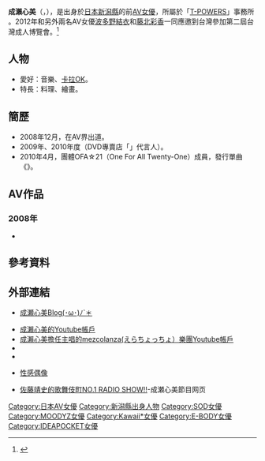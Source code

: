 {{AV女優|
|モデル名={{lang|ja|成瀬 心美}}
|ふりがな=なるせ ここみ
|画像ファイル=成瀬心美.png
|別名= {{lang|ja|ここみ<br />KOKOMI<br />成瀬 きょうこ<br />渡辺 恵美<br />仙道 実穂}}
|愛称={{lang|ja|ここみん}}
|生年=1989
|生月=8
|生日=10
|出身地={{JPN}}・[[新潟縣|新潟縣]]
|血液型=[[A型|A型]]
|時点=2021年<ref name="T-Powers">{{cite web |url=http://www.t-powers.co.jp/official/talent/%e6%88%90%e7%80%ac%e5%bf%83%e7%be%8e/ |title=公式プロフィール |publisher=[[T-POWERS|ティーパワーズ]] |accessdate=2021-01-10 |archive-date=2021-01-13 |archive-url=https://web.archive.org/web/20210113234329/http://www.t-powers.co.jp/official/talent/%e6%88%90%e7%80%ac%e5%bf%83%e7%be%8e/ |dead-url=no }}</ref>
|身長=147
|体重=
|バスト=89
|ウエスト=60
|ヒップ=82
|カップ=E
|股下=
|靴=
|身体備考=
|ジャンル=[[AV|AV]]
|AV出演期間=2008年 - 
|活動備考=
|他の活動=
|その他=2012年[[成人廣播獎|成人廣播獎]]女優賞
}}
{{japanese|japanese=成瀬 心美|kana=なるせ ここみ|romaji=Naruse Kokomi}}
'''成瀨心美'''（{{lang-ja|成瀬 心美}}，{{bd|1989年|8月10日|catIdx=Naruse Kokomi}}），是出身於[[日本|日本]][[新潟縣|新潟縣]]的前[[AV女優|AV女優]]，所屬於「[[T-POWERS|T-POWERS]]」事務所 。2012年和另外兩名AV女優[[波多野結衣|波多野結衣]]和[[藤北彩香|藤北彩香]]一同應邀到台灣參加第二屆台灣成人博覽會。<ref>{{cite web|title=「第二屆台灣成人博覽會即將登場|url=http://www.hilive.tv/news.aspx?idx=1185|publisher=|date=2012-05-23|accessdate=2012-05-29|archive-url=https://web.archive.org/web/20120526012355/http://www.hilive.tv/news.aspx?idx=1185|archive-date=2012-05-26|dead-url=yes}}</ref>

== 人物 ==
*愛好：音樂、[[卡拉OK|卡拉OK]]。
*特長：料理、繪畫。

== 簡歷 ==
* 2008年12月，在AV界出道。
* 2009年、2010年度{{nihongo|'''阿里巴巴小姐'''|ミス・アリババ}}（DVD專賣店「{{nihongo|'''阿里巴巴秋葉原'''|アリババ秋葉原}}」代言人）。
* 2010年4月，團體OFA☆21（One For All Twenty-One）成員，發行單曲《{{lang|ja|LOVE☆LIMIT～卒業までのカウントダウン}}》。

== AV作品 ==
=== 2008年 ===
* {{lang|ja|グラビア美少女オイル猥褻マッサージ PART-17 （12月13日、[[ラハイナ東海|ラハイナ東海]]）
* 女子アナに顔射 （12月18日、ROCKET） 出演者:[[加藤ゆめ|叶夢]]、岬心音、篠原るり
* 中出し了解 （12月19日、[[Prestige|Prestige]]）
* 中国秘伝乳もみマッサージ 7 （12月27日、ラハイナ東海）

=== 2009年 ===
* エスカレートするドしろーと娘146（1月1日、Prestige）
* 首都圏援交54（1月1日、Prestige）
* ぎゃるまんナンパ ハメMAX Vol.3 （1月8日、[[Soft_On_Demand|GARCON]]）
* 素人カップル対抗!巨乳野球拳 2 新春SP （1月8日、ROCKET）共演:みほ、みはる、[[茅ヶ崎ありす|茅ヶ崎ありす]]、黒野アリサ、[[西木美羽|西木美羽]]、[[武藤クレア|宝生優果]]、ゆうこ、[[佐伯奈々|佐伯奈々]]
* ギャルズトーク01（1月14日、Prestige）
* 触手アクメ5 （1月22日、[[Soft_On_Demand|SOD]]）共演:[[桃咲まなみ|桃咲まなみ]]、[[みはる_（AV女優）|みはる]]
* 天然素人レボリューション 03 （1月23日、Prestige）
* 女子校生アナル開発・中出し　教え子のおまんこ執着ハメ撮り
* 萌えあがる募集若妻淫らに狂い出す身売り若妻109ここみさん（1月23日、Prestige）
* ハメハメ倶楽部がイク～ナンパで乱交!従姉妹編 （1月30日、アリウス）
* （裏）手コキクリニック～完全版～性交クリニックファン感謝祭スペシャル （2月5日、SOD）共演:[[工藤れいか|工藤れいか]]、[[加藤ツバキ|加藤ツバキ]]、[[ふわり_（AV女優）|ふわり]]
* 童貞のシャイな宅配男子を巨乳ギャル軍団が無理やり5発抜いちゃいました!! （2月5日、GARCON）出演者:[[流ダイヤ|流ダイヤ]]（レイカ）、[[平井柚葉|平井柚葉]]（ユズハ）、三上リオン（リオ）、成瀬心美（コトミ）、[[鈴香音色|鈴香音色]]（メイナ）
* ロケットおっぱい20人 マイクロビキニでドキッ巨乳だらけの水泳大会 （2月5日、ROCKET）共演:佐伯奈々、[[稲森ケイト|稲森ケイト]]、[[芽衣奈|芽衣奈]]、[[沢アリサ|桜井エミリ]]、[[赤西涼|赤西涼]]、[[小宮ゆい|小宮ゆい]]、井上まさみ、[[青山れあ|青山れあ]]、堀田友紀子、茅ヶ崎ありす、月島愛、みはる、宮崎あい、速水百花、西木美羽、柳原純、平井柚葉、若槻せな、森雪奈
* 盗撮！芸能人が通うエステサロン 巨乳（編） （2月5日、ROCKET）[[オムニバス|オムニバス]]作品 他出演:茅ヶ崎ありす、みはる、西木美羽、宝生優果 ほか
* 着替中に背後から乳房を襲われる女 7 （2月7日、ラハイナ東海） 出演者:佐伯奈々、成瀬心美　ほか計17名
* 巨乳&美人ピンクコンパニオン宴会ツアーNO2 （2月19日、グローリークエスト）出演者:穂波さやか、篠原リョウ、[[深田梨菜|深田梨菜]]、睦美杏奈、成瀬心美
* 移動式トリモチ公衆女子便所 トイレホイホイでHなイタズラ大作戦!! （2月19日、ROCKET） 出演者:速水百花、成瀬心美、篠原るり　ほか計5名
*ハメハメ倶楽部でイク、ナンパで乱交　従姉妹編
* 素人援交生中出し 50 （2月28日、プラム）
* 女子〇生卒業旅行争奪　SOFT ON DEMAND的ツイスターゲーム! （3月5日、SOD）
* 地下風俗潜入!!実在する高級秘密俱楽部AVギャルを送り込め!! （3月10日、[[ホットエンターテイメント|ホットエンターテイメント]]）共演:[[石川みずき|石川みずき]]、[[西村アキホ|西村アキホ]]
* ショーパン11 現役女子医大生中出し （[[泰成|GLAY'z]]）　
* 30代童貞の僕がルームシェア共同生活をしたら童貞を捨てることができるのか
* GAL校生 13 ここみちゃん （3月12日、Prestige）
* 義理の潮吹き母親は?一人娘をアクメ調教M女開発 （3月19日、[[CROSS_（アダルトビデオ）|クロス]]）共演:[[堀口奈津美|堀口奈津美]]
*素人美巨乳ナンパ vol.1 （3月25日、プラネットプラス）出演者:成瀬心美、[[鈴香音色|鈴香音色]]　ほか1名
* 婚活OL中出し姦 VOL.02 （3月28日、4Beats）
* 恋【ren-ya】夜 ～第三章～ （4月1日、Prestige）
* 美少女が家庭教師にされた事の全記録 新隠撮FILE02. 美少女が家庭教師にされた事 （4月2日、グローリークエスト）
* ボイン大好き亀市爺さんのHなイタズラ （4月2日、グローリークエスト）
* ミス ソフト・オン・デマンド 社内美人コンテスト 6 & 局部(パーツ)【唇・胸・手・尻】美人コンテスト （4月4日、[[SOD|SOD]]）共演:坂東ひかり、[[藤谷りこ|藤谷律子]]、[[内藤斐奈|内藤日名子]]、[[前島エリナ|北野利奈]]、[[愛原翼|愛原翼]]、西岡香、[[咲_（AV女優）|藤本咲子]]、[[鈴木ありす|野村葉子]]、[[水嶋あずみ|水嶋あずさ]]、[[大槻響|大槻響]]、[[日向まや|町山沙耶]]、水沢絵里奈、[[夏川リアナ|杉尾里佳子]]、[[夏川れん|児玉玲子]]、[[宝部ゆき|久保田夕希]]※渡邊恵美名義
* 個人授業。性の記録　ここみ （4月7日、[[桃太郎_（アダルトビデオ）|桃太郎映像出版]]）
* ?眼ガン顔ガン射シャ!? 拡散メガ精子砲!! （4月17日、GLAY'z）オムニバス作品 他出演:[[小辻もえ|小辻もえ]]、進藤ゆき、真中ゆかり、[[有沢実紗|有沢実紗]]、小日向ひな、[[倖田みらい|倖田みらい]]、[[東野愛鈴|東野愛鈴]]、[[榊なち|榊なち]]、[[花梨_（AV女優）|花梨]]、神田ゆりあ、[[水島礼未|水島礼未]]
* 生中出し新入社員4. （4月17日、[[メディアステーション|メディアステーション]]）オムニバス作品 他出演:吉永瞳、愛梨沙、[[青木春|青木春]]、鈴香音色
* 究極の妄想お仕事シリーズ MOKA、鈴香音色、成瀬心美がやって来る巨乳銭湯の番台になった! （4月18日、ROCKET）共演:[[モカ_（AV女優）|MOKA]]、鈴香音色
* Gカップボイン素人ナマ中出し （4月19日、胸キュン喫茶）
* BANQUISH33 （4月22日、Prestige）
* JK5 成瀬心美 （5月1日、ABC／妄想族）
* 東京三ツ星女子校生4 　りな （5月1日、EROS HEARTS）
* ニーハイコレクター 絶対領域の虜 （5月1日、グローリークエスト）オムニバス作品 他出演:[[妃乃ひかり|妃乃ひかり]]、小辻もえ、[[深田梨菜|深田梨菜]]、[[平井綾|平井綾]]、成瀬心美
* 高級ソープよりもすごい 極上ウラ風俗 06 （5月2日、Prestige）オムニバス作品 他出演:[[紗奈|紗奈]]、[[比奈田じゅん|比奈田じゅん]]
* 処女な素人娘の赤面研究所　包茎チ〇ポってな～に （5月7日、SOD）成瀬心美、他　
* FOXY LADIES No41 （5月10日、ラストラス）出演者:まひる、りりか、さくら、ここみ、ゆきな
* GALS PARTY Tour カワイイギャルとランチキ大騒ぎ （5月10日、ラストラス）オムニバス作品
* 東京中出し女子校生 11 （5月18日、S級素人）　
* 第3回 女子高生!妹-1グランプリ こんな妹が欲しかった!!アナタが決める1億2000万人の 『僕だけの妹（ハート） 』選手権 （5月21日、SOD）出演者:成瀬心美、[[石川みずき|石川みずき]]、[[浜崎りお|浜崎りお]]
* サポ希望 04 池袋 ここみ （5月22日、I.B.WORKS）
* 背後からの手コキ 思わず発射! （6月4日、SOD）オムニバス作品 他出演:麻生梨奈、[[大槻ひびき|大槻ひびき]]、COCO@、[[冬野みずき|冬野みずき]]
* ユーザー皆様の企画を実現します! ユーザーリクエスト祭り作品No,4 ユーザー様みんなでよってたかって辱めSPECIAL ROCKET出演人気女優と朝まで王様ゲーム （6月4日 ROCKET）共演:桃咲まなみ、[[真心実|真心実]]、芽衣奈、[[早乙女美奈子|早乙女美奈子]] 他
* 調教×美少女M 成瀬心美 （6月12日、[[Max-A|Max-A]]）
* 特選!!S級素人ギャルコレクション8 （6月19日、メディアステーション）オムニバス作品 他出演:片瀬くるみ、向井ゆうき、白川るり、成瀬心美、[[月野りさ|月野りさ]]、[[七瀬ゆうり|七瀬ゆうり]]、[[雪見紗弥|雪見紗弥]]
* 友達同士レズビアン （6月20日、[[ピーターズ|ピーターズ]]）共演:[[椿まひる|椿まひる]] 他出演:[[七瀬かすみ|神崎レオナ]]、[[平塚ゆい|平塚ゆい]]
* パチンコにはまる人妻は負け分を取り戻すためにカラダを売るのか （6月26日、青空ソフト）
* 中出し痴漢バス女子校生 （7月10日、I.B.WORKS）
* 縞パン?ニーソックス 4時間 2 （7月24日、[[トータル?メディア?エージェンシー|TMA]]）オムニバス作品 他出演:[[鮎川なお|鮎川なお]]、[[君野ゆめ|君野ゆめ]]、赤西涼、[[五十嵐こころ|五十嵐こころ]]、日野まひる、[[星島ちさ|星島ちさ]]
* MOODYZファン感謝祭 バコバコバスツアー2009 S級AVギャルのハメまくり大乱交!! （8月1日、[[MOODYZ|MOODYZ]]）共演:[[小澤マリア|小澤マリア]]、[[水城奈緒|水城奈緒]]、[[星優乃|星優乃]]、赤西涼、鈴香音色、桃咲まなみ、[[神谷りの|神谷りの]]、桜井エミリ、二宮せりな、[[篠原奈美|篠原奈美]]、星島ちさ、西村アキホ、風吹かのん、[[緋村由衣|緋村由衣]]、宝生優果
* 教師と生徒の逆転関係！禁断レズ学園 2 （8月6日、[[ディープス|ディープス]]）共演:堀口奈津美、[[石川鈴華|石川鈴華]]
* 指先ひとつで爆濡れにできる淫乱秘孔 （8月6日、[[Soft_On_Demand|Hunter]]）他出演:桃咲まなみ、[[佐伯奈々|佐伯奈々]]
* エロイカラダのイイオンナ -EroticaBody- III （8月7日、[[ユーアンドケイ_（アダルトビデオ）|U&K]]）
* 小悪魔制服痴女 成瀬心美 （8月13日、[[馬克思兄弟_(AV商)|馬克思兄弟]]）
* ロリはめ 21 （8月14日、[[I.B.WORKS|I.B.WORKS]]）他出演:[[ひなた|ひなた]]、[[姫野杏樹|姫野杏樹]]、[[高井そら|高井そら]]
* マジでトモダチ?レズビアン エッチな意味でもたぶん、好き （8月15日、[[ワープエンタテインメント|ワープエンタテインメント]]）共演:石川鈴華
* 人気のコミニティサイトにAV女優が本気で登録したら素人男性を最短何日で喰えるか? （8月20日、Hunter）共演:桃咲まなみ、佐伯奈々
* 若妻いじり ここみはお義父さまの慰み者です （8月20日、[[ヒビノ_（アダルトビデオ）|ヒビノ]]）
* 癒らし。 VOL.62 （8月21日、[[アウダースジャパン|アウダースジャパン]]）
* 妄想女子 ここみ （8月25日、[[しのだ|しのだ]]）
* 妹夜這い盗撮 2 （8月28日、I.B.WORKS）オムニバス作品 他出演:[[さくら結衣|さくら結衣]]、椿まひる、[[白砂ゆの|白砂ゆの]]、[[橘ゆめみ|橘ゆめみ]]、鈴香音色、[[赤西あずさ|赤西あずさ]]、[[葉月みお|葉月みお]]
* DMM【限定】お掃除フェラ Best Selection （9月1日、GLAY'Z）オムニバス作品 他出演:[[北条麻妃|北条麻妃]]、水城奈緒、[[黒木麻衣|黒木麻衣]]、[[瀬咲るな|瀬咲るな]]、[[鈴木さとみ|鈴木さとみ]]、鮎川なお、美花ぬりぇ、[[彩花ゆめ|彩花ゆめ]]、[[村上里沙|村上里沙]]、[[澄川ロア|澄川ロア]]、浜崎りお、[[ほしのみゆ|ほしのみゆ]]、[[辻あずき|辻あずき]]、[[大塚咲|大塚咲]]、桃咲まなみ、夏川るい、[[坂本愛海|坂本愛海]]、[[早乙女ルイ|早乙女ルイ]]、[[うるみゆう|うるみゆう]]、小辻もえ、[[羽田未来|羽田未来]]、[[青山ひかる_（AV女優）|青山ひかる]]、[[鷹宮りょう|鷹宮りょう]]、小宮ゆい、[[渋谷梨果|渋谷梨果]]、[[あいだゆき|あいだゆき]]、ARISA、[[黒木いちか|東条かれん]]、月野りさ、[[小田切みく|小田切みく]]、[[藤咲さくら|藤咲さくら]]
* ズボ入れマジイキ バイブオナニー （9月1日、[[ワンズファクトリー|ワンズファクトリー]]）オムニバス作品 他出演:[[南つかさ|南つかさ]]、[[並木るか|並木るか]]、雪見紗弥、大塚咲、[[諸星セイラ|諸星セイラ]]、[[大塚美雪|大塚美雪]]、[[ひなのりく|ひなのりく]]、月野りさ、[[晶エリー|晶エリー]]
* JK?女子校生の放課後 見せつけオナニー （9月4日、[[映天|映天]]）オムニバス作品 他出演:[[あすかみみ|あすかみみ]]、流ダイヤ、[[峰原ちの|峰原ちの]]、[[涼宮ラム|涼宮ラム]]、[[みづき伊織|みづき伊織]]、工藤れいか、石川みずき、東条かれん、[[秋月まひる|秋月まひる]]、赤西あずさ
* 病みつきオナニー episode.XI （9月4日、U&K）
* 禁断の【妄想】プレイルーム （9月4日、アウダースジャパン）共演:[[星アンジェ|星アンジェ]]、佐伯奈々、工藤れいか
* DOKIレズ 38 （9月4日、アウダースジャパン）共演:星アンジェ、佐伯奈々、工藤れいか
* 百合コス! ～コスプレレズ～ （9月4日、TMA）共演:[[南しずか|南しずか]]、[[一ノ瀬あきら|一ノ瀬あきら]]、赤西涼、[[星島ちさ|星島ちさ]]、[[君野ゆめ|君野ゆめ]]
* JK?女子校生の放課後 手を使わない女子校生のフェラ（9月4日、映天）オムニバス作品 他出演:[[鈴木茶織|鈴木茶織]]、名取アンナ、白浜ゆり、[[梨杏_（AV女優）|梨杏]]、[[鮎川みさと|鮎川みさと]]、白砂ゆの、綾那優
* 援交 転校生 成瀬心美 （9月11日、Max-A）
* ヌルヌルぬれぬれ競泳水着 （9月13日、馬克思兄弟）オムニバス作品 他出演:佐伯奈々、[[早川瀬里奈|早川瀬里奈]]、[[鮎川なお|鮎川なお]]、[[高坂保奈美|高坂保奈美]]、[[細川まり|細川まり]]、桜井エミリ、早乙女美奈子、[[一戸のぞみ|一戸のぞみ]]、[[鈴香音色|鈴香音色]]
* kira☆kira SPECIAL LIP ギャル?de?リゾート ～巷で噂のセクハラマッサージ～ （9月19日、[[kira☆kira|kira☆kira]]）共演:[[桜庭ハル|桜庭ハル]]、石川鈴華、[[向井ゆうき|向井ゆうき]]
* ぼくの子宮 成瀬心美 モザイク一切無し!!丸見え全開!!! （9月18日、[[グリッターフィルムズ|グリッターフィルムズ]]）
* 日本国民全裸の日4 （9月19日、[[アキノリ|アキノリ]]）共演:[[白希実|白希実]]、鷹宮りょう、[[つぼみ_（AV女優）|つぼみ]]、[[風谷音緒|風谷音緒]]
* 海の家で接客中に客に隠れてイカされまくり!! on the ビキニ! （9月19日、SOD）共演:星島ちさ、[[青山ゆい|青山ゆい]]
* 女にまったくモテない僕がおもいっきりドジなADを演じ、AV女優さん達の母性本能に訴えたら本気で同情してくれて、簡単にヤラせてくれた! （9月19日、Hunter）共演:[[美花ぬりぇ|美花ぬりぇ]]、桃咲まなみ、[[夏川るい|夏川るい]]
* MOODYZファン感謝祭 裏バコバコバスツアー2009 本編未収録! 深夜のペニス吸引祭り!! （10月1日、MOODYZ）共演:小澤マリア、水城奈緒、星優乃、赤西涼、鈴香音色、桃咲まなみ、神谷りの、桜井エミリ、二宮せりな、星島ちさ、西村アキホ、宝生優果、篠原奈美、緋村由衣、風吹かのん
* うちにおいでよ 成瀬心美 （10月1日、ワンズファクトリー）
* 学校でしようよ! 成瀬心美 （10月1日、[[IdeaPocket|IdeaPocket]]）
* 美少女の足裏 16 （10月5日、[[フリーダム|フリーダム]]）オムニバス作品 他出演:[[愛音ゆり|愛音ゆり]]、[[星崎奈々|星崎奈々]]、[[三浦加奈|三浦加奈]]、堀口奈津美、[[村尾ふみえ|村尾ふみえ]]、[[小森涼|小森涼]]
* 同窓会王様ゲーム 5 （10月8日、SOD）共演:近藤けいこ（[[朝比奈るい|朝比奈るい]]）、安斉ミキ、小川直子、愛川ゆうこ、高井あかね ※渡辺恵美名義
* OLのアフター7シリーズ 2 アフターセブンでパンスト拘束!スパンキングされるOL 【某自動車販売メーカー本社勤務2年目 （10月9日、Max-A）
* メガネ妹にフェラされたら最高 （10月13日、馬克思兄弟）オムニバス作品 他出演:鮎川なお、[[あずみ|あずみ]]、[[愛璃みい|愛璃みい]]、[[中野愛里|中野愛里]]、福山優、松金めぐみ
* 縞パン大全集 2枚組8時間 （10月16日、TMA）オムニバス作品 他出演:[[小日向しおり|小日向しおり]]、[[小峰ミサ|小峰ミサ]]、[[並樹ゆりあ|並樹ゆりあ]]、[[仲川咲姫|仲川咲姫]]、[[美咲沙耶|美咲沙耶]]、[[田中美久|田中美久]]、[[綾瀬メグ|綾瀬メグ]]、つぼみ、[[小栗杏菜|小栗杏菜]]、[[真田春香|真田春香]]、赤西涼、[[さくら奈々|さくら奈々]]、[[美花ぬりぇ|美花ぬりぇ]]、鮎川なお、[[早乙女ルイ|早乙女ルイ]]、[[相田紗耶香|相田紗耶香]]、涼宮さつき、[[鈴木千里|鈴木千里]]
* 超絶品 女体Sweetsセックス （10月22日、[[SOD|SOD]]）オムニバス作品 他出演:[[水森れん|水森れん]]、[[岬リサ|岬リサ]]
* 尻フェチ騎乗位 （10月23日、[[映天|映天]]）オムニバス作品 他出演:若菜りん、はなみずき、[[芹沢かなえ|芹沢かなえ]]、本山由美、[[未来_（AV女優）|くるみ]]、[[綾瀬メグ|綾瀬メグ]]、[[アゲハ|アゲハ]]、[[ICHIKA|ICHIKA]]、衣川音寧、愛川ゆめこ、[[速水百花|速水百花]]、[[芽衣|芽衣]]、前田アリサ、[[七咲楓花|七咲楓花]]、水沢心音、[[水澤りの|水澤りの]]、[[飯島くらら|飯島くらら]]、[[遥めい|遥めい]]、[[若林もも|若林もも]]、立木ゆりあ、岬まゆか、早乙女愛良、[[結城かれん|結城かれん]]、宮崎ミリア
* 催眠 赤 DX 24 スーパーmc編 （10月23日、アウダースジャパン）
* 催眠 赤 DX 24 ドキュメント編 （10月23日、アウタースジャパン）
* レズの華が咲く頃。 VOL.5 （10月23日、U&K）共演:石川鈴華
* 女神のパイズリ （10月23日、映天）オムニバス作品 他出演:[[花井メイサ|花井メイサ]]、はなみずき、小林さとみ、芹沢かなえ、[[吉川萌|吉川萌]]、[[七瀬ゆうり|七瀬ゆうり]]、河本愛、衣川音寧、若菜りん、[[麻生岬|麻生岬]]、綾瀬メグ、有吉かな、星倉なぎさ、[[愛菜りな|愛菜りな]]、[[瀬織さら|瀬織さら]]、愛原りな、佐伯実里、宮崎ミリア、[[眞雪ゆん|藤宮櫻花]]、[[ひなの|星野きせき]]、片岡梨沙、若林もも、[[花木あのん|花木あのん]]、[[速水百花|速水百花]]
* 女子校生は顔射マニア! 成瀬心美 雪見紗弥 （10月25日、[[美_（アダルトビデオ）|美]]）共演:雪見紗弥
* フル勃起！たっぷり射精!!手コキ4時間SPECIAL （10月30日、GLAY'Z）オムニバス作品 他出演:[[園原りか|園原りか]]、[[さとうはるな|さとうはるな]]、葉月里彩、茅ヶ崎ありす、片瀬梨音、[[渋谷梨果|渋谷梨果]]、まどかみれい
* めざせ!！ドリームシャワー （11月5日、ワープエンタテインメント）
* 女子校生とヲジサンのベロベチョ接吻とにゅるぬる手コキ 2 （11月15日、ワープエンタテインメント）オムニバス作品 他出演:[[秋元美由|秋元美由]]、白戸すず、[[桜木ハル|桜木ハル]]、[[藤崎クロエ|藤崎クロエ]]、[[希内あんな|希内あんな]]、七草まつり、ひなのりく、月野りさ、石川鈴華、雪見紗弥
* 会社でパコパコしよう。陵辱中出し編 （11月16日、メディアステーション）オムニバス作品 他出演:吉永瞳、平井綾、今井なつみ、楓姫輝、水城奈緒
* 巨乳コギャルズメイド （11月19日、[[イエロー_（アダルトビデオ）|YeLLOW]]）共演:高瀬ひとみ、平井綾、水城奈緒
* 噂の5つ星ガールズ ～ノーブラTOWNへようこそ～ （11月19日、ROOKIE）オムニバス作品 他出演:月野りさ、[[妃悠愛|妃悠愛]]、楓姫輝、[[星崎アンリ|星崎アンリ]]
* 完全主観 人生最大のモテ期がやってきた！～僕を見るなりオマ○コが疼いたオンナ達～ （11月19日、アキノリ）共演:つぼみ 他出演:鷹宮りょう、風谷音緒、[[真白希実|真白希美]]、柊リン
* ジーンズの女 （11月19日、アキノリ）オムニバス作品 他出演:鷹宮りょう、つぼみ、[[伊東麻央|スザンナ]]、柊リン
* 洗髪 （11月19日、アキノリ）オムニバス作品 他出演:[[麻美らん|麻美らん]]、つぼみ、鷹宮りょう、真白希美、[[モカ_（AV女優）|MOKA]] 他
* 女子校生中出しレイプ （11月19日、ミスター?インパクト）オムニバス作品 他出演:椿まひる、黒崎もえ、桜木ハル、森乃しずく
* ヤバ視 夏ver. （11月20日、プリモ）オムニバス作品 他出演:椎名ゆず、愛咲MIU、[[永井あいこ|永井あいこ]]、石川鈴華、青山ひかる
* 超☆制服トランスNEXT （12月1日、ワンズファクトリー）
* Les Berry vol.3 （12月4日、U&K）共演:石川鈴華 他出演:堀口奈津美、[[南つかさ|南つかさ]]
* 成瀬心美の手コキ?淫語?誘惑痴女 （12月7日、[[Premium|Premium]]）
* 白衣の天使と性交 （12月15日、IdeaPocket）
* ロリータ接写フェラ （12月11日、I.B.WORKS）オムニバス作品 他出演:ひなた、つぼみ、乙宮ゆう、石川みずき、杏ののか、[[大崎ちわ|大崎ちわ]]、小田切みく ほか
* 白衣の天使と性交 （12月15日、IdeaPocket）
* フェラコレ 特別編 2 増量4時間ぜーんぶWフェラ （12月15日、隼エージェンシー）共演:西村アキホ 他出演:桜木ハル、[[藤谷りこ|藤谷りこ]]、[[愛璃みい|愛璃みい]]、[[平井綾|平井綾]]、みはる、[[中森玲子|中森玲子]]、羽鳥涼子、[[橘いずみ_（AV女優）|橘いずみ]]、樺月愛華、大塚美雪、[[榊なち|榊なち]]、伊東すみれ、[[愛菜りな|愛菜りな]]、[[ひなのりく|ひなのりく]]、永井あいこ、[[辻本りょう|辻本りょう]]、宮崎茉緒、[[あすかりの|あすかりの]]、黒崎もえ、愛乃みやび、三浦加奈、森乃しずく、小松ひな、[[今井さやか|今井さやか]]、[[藤谷りこ|藤谷りこ]]、[[大槻ひびき|大槻ひびき]]、[[鈴香音色|鈴香音色]]、朝倉彩音、[[柳田やよい|柳田やよい]]、椿まひる、あんな、[[RUMIKA|ルミカ]]、香島未亜、宮川みくる、瀬名えみり
* こだわりの手コキ 4時間SP 14　40人のハンドメイド （12月15日、隼エージェンシー）オムニバス作品 他出演:[[あすかりの|あすかりの]]、[[ひなのりく|ひなのりく]]、みはる、[[愛菜りな|愛菜りな]]、愛乃みやび、愛璃みい、[[綾瀬メグ|綾瀬メグ]]、伊藤すみれ、一条海音、永井あいこ、[[岡山涼花|岡山涼花]]、華恋、[[月島愛|月島愛]]、黒崎もえ、今井さやか、榊なち、桜木ハル、三浦加奈、松井なみ、[[松浦らん|松浦らん]]、森乃しずく、[[水無月レイラ|水無月レイラ]]、成島りゅう、星崎アンリ、西村アキホ、[[赤西涼|赤西涼]]、倉本あいら、大槻ひびき、椿まひる、平井綾、天音しずく、藤谷りこ、鈴香音色、宮川みくる、羽鳥涼子、廣瀬実莉、小川るる、Yuki、蓮井みのり
* 私立巨乳学園物語 （12月16日、[[Maxing|Maxing]]）
* ソルトシャワー 美女のおしっこみせて （12月19日、ゲロニア/妄想族）オムニバス作品 他出演:あんな、辻本りょう、赤西涼、大隈恵令奈
* 就職活動 （12月25日、メディアステーション）
* エロ小悪魔に騎乗られちゃった僕。 （12月25日、アロマ企画）オムニバス作品 他出演:[[諸星セイラ|諸星セイラ]]、大槻ひびき、永井あいこ、三浦直緒
* ガマン声オナニー （12月25日 映天）オムニバス作品 他出演:神崎レオナ、ARISA、[[桜庭彩_（1988年生）|桜庭彩]]、水澤りの

=== 2010年 ===
* ザーメン病棟24時 （1月1日、MOODYZ）共演:[[北条麻妃|北条麻妃]]、つぼみ、[[晶エリー|晶エリー]]、早乙女ルイ
* GALCIR 4 （1月1日、IdeaPocket）オムニバス作品 他出演:朝比奈るい、平井綾、西村アキホ、natsuha?、石川鈴華、諸星セイラ、[[KYOKO_（AV女優）|KYOKO]]、KEI、RUMIKA、桐生さくら、RIKA、結輝レイ、[[泉麻那|泉麻那]]
* ド?エロティック ?大人の市民快感!? アイドルAV嬢とエッチしよう!! （1月10日、ホットエンターテイメント）オムニバス作品 他出演:石川鈴華、[[水嶋あずみ|水嶋あずみ]]、深田梨菜、西村アキホ、石川みずき
* B.B.ボーイズに目覚めちゃった僕。 小悪魔編 4 （1月13日、アロマ企画）オムニバス作品 他出演:椿まひる、COCO@、愛音ゆり、あすかみみ、青山さつき
* 奇跡の美乳 （1月15日、[[KM_Produce|KMP]]）
* kira☆kira 3周年特別企画 巨乳9GALSリゾート☆乱交 （1月19日、kira☆kira）共演:向井ゆうき、永瀬あき、山内沙耶香、[[早乙女ルイ|早乙女ルイ]]、沢村麻耶、[[桜庭ハル|桜庭ハル]]、石川鈴華、[[みついあんな|みついあんな]]
* 巨乳美少女学園 （1月19日、YeLLOW）共演:堀口奈津美、森永ひよこ、美浦詩音
* FUCK-1日本グランプリ （1月21日、SOD）共演:[[小澤マリア|小澤マリア]]、三浦加奈、桃咲まなみ、石川鈴華
* 快楽レズエステ 8 （1月21日、アキノリ）共演:つぼみ、雪見紗弥、水城奈緒、赤西涼 他
* クリトリス完全破壊！電マ アクメ編！（1月29日、映天）オムニバス作品 他出演:里中あきな、星優乃、工藤れいか
* 成瀬心美ファン感謝祭ぶっかけ （2月1日、IdeaPocket）
* 生意気は女子校生 ナルセココミ （2月1日、ワンズファクトリー）
* 遊び方は貴方が選ぶ☆ゴーゴーバーへ行こう! （2月4日、SOD）共演:[[彩月あかり|彩月あかり]]、諸星セイラ、[[小春_（AV女優）|夏川未来]]、[[涼宮ラム|涼宮ラム]]
* 生徒会長はボイン （2月12日、[[アットワンコミュニケーション|LEO]]）オムニバス作品 他出演:小泉梨菜、愛音ゆり
* アロマ仮想風俗シリーズ 舐められ【放課後】倶楽部 DX 特別合宿コース （2月13日、アロマ企画）共演:石川鈴華 他出演:大槻ひびき、椿まひる、結城かれん
* 小悪魔JK 大胆パンチラコレクション （2月13日、アロマ企画）オムニバス作品 他出演:美花ぬりぇ、諸星セイラ、三浦直緒、石川鈴華、COCO@、愛川香織
* 気づけばいつも、アナル舐め 2 （2月15日、ワープエンタテインメント）オムニバス作品 他出演:[[茉莉花_(AV女優)|茉莉花]]、希内あんな、[[葉月みお|葉月みお]]、ひなのりく、[[水城奈緒|水城奈緒]]、[[有沢実紗|有沢実紗]]、つぼみ
* 援交ロリ女学生制服中出し VOL.2 （2月17日、ロータス）共演:秋月れいな
* 女子高生淫語痴女 （2月19日、ドグマ）
* レズビアンベロちゅ～2 （2月19日、YeLLOW）共演:[[平井綾|平井綾]] 他出演:大塚咲、鮎川なお、堀口奈津美、鈴香音色
* スクール水着ローションパイズリ 3 （2月19日、YeLLOW）オムニバス作品 他出演:[[青木りん|青木りん]]、水城奈緒、堀口奈津美、[[国見奈々|国見奈々]]、星名麗、花木あのん、七草まつり、森永ひよこ、美浦詩音、平山薫、北浦みずほ
* オジサンとセックchuライフ? （2月25日、kawaii*）
* フェラコレ 女子校生編 2 （2月25日、隼エージェンシー）オムニバス作品 他出演:YUKI、愛乃みやび、伊藤すみれ、宮崎茉緒、月野ひかり、黒崎もえ、今井さやか、桜木ハル、若槻えりか、小松ひな、森永ひよこ、[[村西まりな|村西まりな]]、[[中野愛里|中野愛里]]、翼裕香、[[速水百花|速水百花]]、ルミカ、[[愛璃みい|愛璃みい]]、宮川みくる、香島未亜、山田真衣、七瀬愛梨、[[七草まつり|七草まつり]]、森乃しずく、倉本あいら、ひなのりく、椿まひる、田野みさと、[[南野らん|南野らん]]、美波ゆりあ
* 突然、パンチラ挑発されパンツで手コかれちゃった僕。 （2月25日、アロマ企画）オムニバス作品 他出演:あすかみみ、[[宝部ゆき|宝部ゆき]]、桃咲まなみ、大槻ひびき、水嶋あずみ
* 成瀬心美のきもち。 （2月26日、KMP）
* 極みのおしり 第2弾 （2月26日、映天）オムニバス作品 他出演:涼宮ラム、青山ひかる、中嶋くるす、白砂ゆの
* カリスマアイドル対抗!! 完全撮りおろし ガチフェラ早出しバトル! 3 （2月26日、[[レアル?ワークス|レアル?ワークス]]）オムニバス作品 他出演:香坂めぐ、[[芹沢恋|芹沢恋]]、[[朝香涼|朝香涼]]、[[安藤美沙|安藤美沙]]、陽向めぐ、泉麻那、[[☆LUNA☆|LUNA]]、[[音羽かなで|音羽かなで]]、[[あまねなのは|吉川ななこ]]、KYOKO、千夏ともか、相田理紗、秋月玲奈
* 温泉にいこうよ （3月1日、ワンズファクトリー）
* おっぱいモミモミインタビュー （3月1日、妄想族）オムニバス作品 他出演:[[灘坂舞|灘坂舞]]、水城奈緒、[[浅田ちち|浅田ちち]]、早乙女ルイ、[[香椎杏子|香椎杏子]]、つぼみ、[[天川るる|天川るる]]、石川みずき、モカ、[[橘れもん|橘れもん]]、[[あいだゆき|あいだゆき]]、大塚咲、[[みづなれい|みづなれい]] 他
* 女子高生オマンコおっぴろげコレクション2 （3月12日、OFFICE K`S）オムニバス作品 他出演:小澤マリア、佐伯奈々、涼宮ラム、[[真咲南朋|真咲南朋]]
* ノーパン High School （3月13日、馬克思兄弟）
* 尻コスッ!! （3月13日、MOODYZ）
* JK-FETISH 4 ?女子校生ワイセツ遊戯? （3月19日、メディアステーション）他出演:[[麻倉憂|麻倉憂]]
* 集団凌辱奴隷アクメ （3月19日、YeLLOW）オムニバス作品 他出演:晶エリー、石川鈴華、鈴香音色
* 手コキでベロちゅ～ 10 （3月19日、YeLLOW）オムニバス作品 他出演:水城奈緒、桐生さくら、杏堂なつ、高瀬ひとみ 他
* むっちり尻コキ （3月19日、YeLLOW）オムニバス作品 他出演:[[鮎川なお|鮎川なお]]、青木りん、[[水城奈緒|水城奈緒]]、堀口奈津美、星島ちさ、綾花ことみ、高瀬ひとみ、七宮はるか、中野みずほ、若林もも
* 100人の美女達が気持ち悪るがられたいアナタの為にひたすら言葉責め150分! （3月19日、ROOKIE）オムニバス作品 他出演:[[かすみ果穂|かすみ果穂]]、[[原更紗|原更紗]]、[[小川あさ美|小川あさ美]]、つぼみ、葉山梨々花、[[乙音奈々|乙音奈々]]、鷹宮りょう
* おしゃぶりメイド （3月25日、美）
* エロ尻騎乗位で責めてあげる （3月25日、アロマ企画）
* 自画撮り 美少女のお下劣オナニー （3月25日、アロマ企画）オムニバス作品 他出演:希内あんな、真崎寧々、あすかみみ、大槻ひびき
* パーフェクトセレクション （3月26日、レアル?ワークス）
* 車でしようよ （4月1日、ワンズファクトリー）
* ズボ入れマジイキ バイブオナニー 2 （4月1日、ワンズファクトリー）オムニバス作品 他出演:月野りさ、[[あづみ_（AV女優）|あづみ]]、月嶋美唯、RUMIKA、ひなのりく、遠藤瀬梨那、浅倉彩音、[[川上ゆう|川上ゆう]]、モカ
* スノウレスビアン　溶けるほど熱く舐め尽くして…。（4月6日、[[LADY×LADY|LADY×LADY]]）共演:平塚ゆい
* 僕の妹。 3 （4月9日、LEO）オムニバス作品 他出演:小泉梨菜、愛音ゆり
* アロマ仮想風俗シリーズ ノーブラミニスカちら見せハイスクール 2 （4月13日、アロマ企画）オムニバス作品 他出演:[[河純ひなみ|河純ひなみ]]、矢沢るい、森永ひよこ
* 学校で中出ししようよ （4月16日、KMP）
* 成瀬心美のソープしちゃうぞ （4月23日、水晶映像）
* 女子校生の太股とパンチラ 4 （4月25日、アロマ企画）オムニバス作品 他出演:[[葉月みりあ|葉月みりあ]]、[[未来_（AV女優）|くるみ]]、石川鈴華、米倉真央、希内あんな、観月樹音、真鍋美奈、つぼみ、星崎アンリ、伊東すみれ、矢沢るい、赤坂アスカ、姫乃杏樹、[[真崎寧々|真崎寧々]]、西野小春、水嶋あい、みなみゆず、[[結城かれん|結城かれん]]
* 尻饅頭 （5月1日、MOODYZ）
* もっこりパンツの上からチ○ポをいじくり発射させる女たち （5月1日、V（ヴィ））オムニバス作品 他出演:石川鈴華、[[安堂エリカ|安堂エリカ]]、紗奈、早乙女ルイ、川上ゆう、[[葉月奈穂|葉月奈穂]]、[[長谷川美紅|長谷川美紅]]
* 超☆制服トランス （5月1日、ワンズファクトリー）
* 張り型チンポ自慰 05 （5月1日、ワンズファクトリー）オムニバス作品 他出演:月野りさ、平松恵理香、遠藤瀬梨那、[[愛菜りな|愛菜りな]]、[[翔田千里|翔田千里]]、妃乃ひかり、[[星野あかり|星野あかり]]、[[風間ゆみ|風間ゆみ]]
* 絶倫ナースステーション 4 （5月7日、LEO）オムニバス作品 他出演:[[鈴木ミント|鈴木ミント]]、杏リリ
* もしも成瀬心美が僕の彼女だったら… （5月17日、KMP）
* ツンデレメイド手コキ （5月19日、YeLLOW）オムニバス作品 他出演:杏堂なつ、森永ひよこ、晶エリー、花木あのん、水城奈緒、鈴香音色、石川鈴華、さくら、鷹宮りょう、梅宮リナ、伊藤ユリエ
* 挑発エロ尻 尻ずりで発射（イカ）されちゃった僕。 （5月25日、アロマ企画）オムニバス作品 他出演:水嶋あずみ、星崎アンリ、観月樹音、深田梨菜、平井綾
* かわいい妹2人と夢の同棲性活 （5月25日、kawaii*）共演:つぼみ
* 成瀬心美のセックス生放送!? （5月27日、SOD）
* 超ロリっ娘王様ゲーム （5月27日、SOD）共演:つぼみ、[[水玉レモン|水玉レモン]]、[[みづなれい|みづなれい]]、平井綾
* 成瀬心美 お貸しします。 （5月28日、水晶映像）
* リアル主観フェチ 愛情たっぷり癒しフェラ （6月1日、ワンズファクトリー）オムニバス作品 他出演:[[妃悠愛|妃悠愛]]、[[RUMIKA|RUMIKA]] 他
* WATER POLE 93 COCOMI （6月11日、Prestige）
* 制服の似合う女の子の黒ニーソで足コキ （6月13日、馬克思兄弟）オムニバス作品 他出演:[[大沢美加|大沢美加]]、麻倉憂、[[篠めぐみ|篠めぐみ]]、月野りさ、野中あんり、[[なのかひより|なのかひより]]
* Gal Wife （6月15日、[[ネクスト_（アダルトビデオ）|スターパラダイス]]）
* イカセ4時間 （6月18日、KMP）
* kira☆kira BLACK GAL BEACH 白浜に潮を撒き散らす☆BEACH FUCK! （6月19日、kira☆kira）
* もっとも大淫乱 イグイグイグイグイグイグ大乱交 （6月19日、乱丸）共演:水城奈緒、妃乃ひかり、鈴香音色、大槻ひびき、椿まひる、[[瀬名あゆむ|瀬名あゆむ]]、和希セイラ、辻本りょう、相原れな、風見リオナ
* 卒業 其ノ伍 （6月22日、Prestige）
* ザ?ガンキズム -ギャルの卑猥な顔面騎乗の魅力に迫る- （6月25日、アロマ企画）オムニバス作品 他出演:RUMIKA、宮崎ミリア、前田アリサ、早乙女愛良、泉麻那、[[尾上ライナ|尾上ライナ]]、夏川るい、[[ICHIKA|ICHIKA]]、今野梨乃、愛菜りな
* もしも…こ～んなコンビニエンスストアがあったら?DX （7月13日、カルマ）オムニバス作品 他出演:浜崎りお、漣ゆめ、星崎アンリ、花木あのん、[[小峰日向|小峰日向]]
* 34人のおっぱいを揉んで吸いまくる 4 （7月13日、ミスター?インパクト）オムニバス作品 他出演:森永ひよこ、森乃しずく、ASUKA、[[西村アキホ|西村あきほ]]、浅岡沙希、ひなのりく、愛菜りな、愛璃みい、榊なち、持田百恵、瀬名えみり、[[折原まみ|折原まみ]]、大槻ひびき、中野愛里、塚本渚、桃咲まなみ、平井綾、片岡梨沙、宝生優果、[[星乃せあら|南まりん]]、相田まい、立花凛、黒澤あみ、春野優、伊藤すみれ、宮川みくる、芹沢もえ、進藤ゆき、梨杏、樺月愛華、[[七海あい|七海あい]]、福山優、逢原和希
* 私立 裸エプロン女学園 （7月22日、SOD）共演:みづなれい、[[青空小夏|青空小夏]]、[[なのかひより|なのかひより]]、落合玲子
* 藤井シェリーと成瀬心美のダブルドリーム （7月16日、KMP）共演:[[藤井シェリー|藤井シェリー]]
* 違法撮影 Target 09 （7月23日、アテナ映像）
* 初めて見るセンズリに 興奮しちゃった女子校生 （7月23日、OFFICE K`S）オムニバス作品 他出演:早乙女ルイ、coco@、沙希、国見奈々、森谷みう
* ザーメンマンスプラッシュ 1 （7月23日、Prestige）オムニバス作品 他出演:小澤マリア、[[黒木麻衣|黒木麻衣]]、松嶋れいな、花澤りん、高城ゆい、桐生さくら、大槻ひびき、高島寧音、青山ひかる
* 友人の妻は巨乳家庭教師 （8月1日、VENUS）
* 成瀬心美式早漏チ○ポ強化合宿 （8月5日、アキノリ）
* 成瀬心美の家庭教師でしようよ （8月13日、水晶映像）
* 桃尻と黒パンストに埋もれたい!! （8月13日、MOODYZ）
* アイドル成瀬心美の童貞筆おろし （8月13日、馬克思兄弟）
* 可愛いメガネ妹に顔射しようぜ! （8月13日、馬克思兄弟）オムニバス作品 他出演:[[桜りお|桜りお]]、[[直嶋あい|直嶋あい]]、大沢美加、麻倉憂、篠めぐみ、[[愛音まひろ|愛音まひろ]]、早乙女りん
* ここみは先生のお嫁さん （8月25日、kawaii*）
* 突然、気になる女の子と2人きりになったら… ～Hなかけ引き～ （8月25日、アロマ企画）オムニバス作品 他出演:[[水野美香|水野美香]]、椎奈つばめ、平塚ゆい
* 顔面騎乗で発射（イカ）されちゃった僕。 （8月25日、アロマ企画）オムニバス作品 他出演:国見奈々、平塚ゆい、[[園田ユリア|園田ユリア]]、加藤なつみ、小峰ひなた
* 鬼イカセ （8月27日、 レアル?ワークス）
* ヤリサー温泉旅行 （8月27日、KMP）共演:青空小夏、可愛りん
* 調教される清純女子校生 （9月1日、嵐を呼ぶスーパーガール）
* 親父の愛人 （9月1日、VENUS）
* Triple Cast 3時間SPECIAL （9月8日、Prestige）共演:直嶋あい、[[なのかひより|なのかひより]]
* ネ申AV!国民的アイドルグループのマネージャーになった僕。 ～アイドルだってSEXするぜ!裸の推しメンに会いたかった!!～ （9月9日、ディープス）共演:愛音まひろ、朝倉ことみ、椿まひる、上村香澄 他
* 男装♂フェラ （9月17日、OFFICE K`S）オムニバス作品 他出演:鈴木ありす、大槻ひびき、新山ゆきみ、椿まひる
* 総務部 野上明日香 15周年SOD会社業務案内 （9月23日、SOD）※野上明日香として出演
* フェラ語 VOLUME.02 （10月1日、OFFICE K`S）オムニバス作品 他出演:鈴木ありす、大槻ひびき、新山ゆきみ、椿まひる
* 修学旅行の夜 憧れのあの娘に先走り汁ダラダラ （10月7日、ヒビノ）共演:なかのひより 他計8名
* すっぴん。 （10月15日、メディアステーション）
* 同級生にオモチャにされる夢の学校生活 （10月15日、KMP）共演:[[なのかひより|なのかひより]]、河純ひなみ
* 成瀬のカラダと心美のココロ （10月19日、斬る/妄想族）
* 若妻レズ関係 （10月19日、アンナと花子）共演:村西まりな
* 40代童貞男の自宅で筆おろし （10月21日、アイエナジー）
* 10人姉妹の真ん中に男は僕1人だけ! 大家族2 赤木家の下半身お騒がせ温泉バスツアー ～人生初の家族旅行!どこに行っても僕のビックダディ（チ○ポ）は乾くヒマなし!!～ （10月21日、ディープス）共演:大槻ひびき、朝倉ことみ、小栗はな、[[愛澤ルナ|愛澤ルナ]]、美咲カレン、瀬名あゆむ、朝田ばなな、[[麻宮かりん|麻宮かりん]]、加納あかね
* 絶対に手を出してはいけない相手を夜這いしちゃった俺 （10月21日、アキノリ）オムニバス作品 他出演:大沢美加、つぼみ、大槻ひびき
* 女子●生にペニバン調教されて潮を吹いてしまったボク （11月5日、ジャネス）オムニバス作品 他出演:桐生さくら、山中えみ、[[宮下まい|宮下まい]]
* 超接近いじりっこ ～密着して手マンさせられながら手コキされた僕～ （11月5日、ジャネス）オムニバス作品 他出演:辻本りょう、坂崎まお、平松恵理香、並木るか
* ノーパン?ハイスクール 3 （11月7日、Premium）共演:大沢美加 他計10名
* JKのパンティを被ったままでの至高の手コキ （11月13日、馬克思兄弟）オムニバス作品 他出演:桜りお、高倉舞、黒沢せりな、[[早乙女りん|早乙女りん]]、泉麻那、[[音羽レオン|音羽レオン]]、愛実
* ここみんのマンにく （11月15日、メディア総販ソレイル）
* エスカレートしすぎる美少女5人、あなたの自宅に突撃訪問。 （11月18日、Prestige）共演:進藤みく、大沢美加、成瀬心美、つぼみ、[[並木アンナ|並木アンナ]]
* 完全主観ハーレム学園生活 （11月18日、アキノリ）共演:つぼみ、[[春咲あずみ|春咲あずみ]]、桜りお、大槻ひびき、大沢美加、水城奈緒、あすかみみ、星崎アンリ、直嶋あい
* 本当にイッてる指オナニー 6 （11月19日、OFFICE K`S）オムニバス作品 他出演:結城みさ、中野美紗子、二ノ宮涼、安藤なな、[[大堀香奈|大堀香奈]]、新山ゆきみ、愛澤なほみ
* GALと老人の濃厚な接吻とSEX （11月25日、[[Fantasista|Fantasista]]）
* 夫よりも義父を愛して…。 （11月25日、[[Madonna_(AV公司)|Madonna]]）
* ダブハメ☆アフタースクール （11月26日、メディアステーション）共演:[[野高ゆめ|野高ゆめ]]
* ジュポニカ学習帳 VOL.2 （12月3日、映天）オムニバス作品 他出演:愛菜りな、玲夏、愛川セイラ、[[長谷川ココ|長谷川ココ]]、愛那梨華、[[ひなのりく|ひなのりく]]、高橋りお、井上マヤ
* 完全主観 一週間7股生活 2 （12月7日、アキノリ）オムニバス作品 他出演:つぼみ、桜りお、大槻ひびき、紗奈、春咲あずみ、[[朝倉ことみ|朝倉ことみ]]
* 1人暮らしの寂しい僕の部屋にある日突然何でも言う事を聞くセックス専用ギャルロボットが送られてきた!! （12月7日、GARCON）
* Vanilla Body （12月10日、Max-A）
* デリシャス タイム （12月7日、SILK LABO）オムニバス作品 他出演:あすかみみ、[[灘ジュン|灘ジュン]]
* 東京FUNKY GALS EX 03 （12月31日、ピエロ）

=== 2011年 ===
* 成瀬心美の下着オークション落札者に、本人が直接お届け! 1 （1月1日、Prestige）
* 夢共演 凌辱巨乳母娘 （1月1日、h.m.p）共演:水城奈緒、[[浅倉彩音|浅倉彩音]]
* 放尿、潮吹き、大失禁。 （1月7日、Premium）
* 夫と冷めた若妻は隣の僕を目で誘う （1月8日、ヒビノ）オムニバス作品 他出演:泉麻那、篠原友里恵
* スク水H 20 （1月14日、水晶映像）
* 美少女制服レズ日記 3 （1月20日、ピーターズ）共演:早乙女ルイ
* 強制中出し輪姦 （1月25日、ダスッ!）
* ここみんがファンの自宅で男潮を噴かせちゃいます （1月25日、Fantasista）
* ムチャ★ぶり! （1月28日、KMP）
* 痴女サミット 4 （2月5日、アキノリ）共演:つぼみ、水城奈緒、春咲あずみ、大沢美加、大槻ひびき、桜りお
* バレないように彼女の親友とこっそりヤル! 4 （2月5日、アキノリ）オムニバス作品 他出演:桜りお、モカ、大沢美加
* 俺の義妹がこんなにエロいわけがない （2月25日、TMA）共演:[[早乙女らぶ|早乙女らぶ]] / [[鳴沢賢一|鳴沢賢一]]
* 拝啓、お兄ちゃん。 （3月15日、ワンズファクトリー）
* 成瀬心美の飼い方 「オヤジのオモチャにされちゃった…」（4月1日、h.m.p）
* プレミアム5周年記念特別作品 ノーパンベースボール?クラシック（4月7日、Premium）共演：つぼみ、横山みれい、茉莉花、鷹宮りょう、星優乃、水城奈緒、泉麻那、RUMIKA
* カワイイ契約社員と勤務中にこっそりやっちゃった俺（4月21日、アキノリ）共演：若葉くるみ、音羽レオン、愛音麻友
* 同級生にオモチャにされる夢の学校生活 2（4月22日、KMP）共演：[[北川瞳|北川瞳]]、あずみ恋
* 三ツ星ホテルの人妻客室係 ～もてなしの情熱ベッドメイキング～（4月25日、Madonna）
* 白ギャルのニーソックス（5月5日、フリーダム）共演：紗奈、SHU-MEI、小倉莉音
* 金蹴り48手 vol.2 全裸バージョン（5月5日、）共演：大槻ひびき、紗奈、朝倉ことみ、愛音麻友、小倉莉音、琥珀うた、SHU-MEI、椿まひる、直嶋あい、みくり、水嶋あずみ
* 絶対に手を出してはいけない相手をレズ夜這い 2（5月7日、アキノリ）共演:橘美穂 他出演:秋本ゆいか、愛音麻友、若葉くるみ、可愛りん、しずく、井川ゆい
* 鬼太巨根 50cm砲にチャレンジ（5月13日、レアル?ワークス）
* 寝取られ学園レズビアン 秘密の三角関係（5月13日、MOODYZ）共演：[[茉莉香|茉莉香]]、つくし
* 俺の義妹がこんな可愛いアイドルなわけがない!!（5月13日、宇宙企画）共演：皆瀬ふう花
* OPPAIナーススペシャル ロリ中出し3時間40分（5月19日、OPPAI）共演：北川瞳、[[仁科百華|仁科百華]]、青空小夏
* 私、お姉ちゃんが大好き!（5月20日、ピーターズ）共演：つぼみ
* 初めての、ショートカット（5月25日、kawaii*）
* 純愛レズビアン ON LIVE 04（5月27日、ピエロ）共演：ももかりん
* 恥ずかしい失禁 羞恥で溢れだすキャリアウーマンの泉（6月1日、Fitch）
* 誰にも言えない禁断のレズ恋愛 親友のママに愛されて… VOL.5（6月4日、ディープス）共演：森ななこ
* 女子校生の亀頭責め連続発射（6月25日、ラハイナ食堂）共演：共演:瀬名あゆむ 他出演:大槻ひびき、COCONA、小西レナ
* 非ヌキ系サロン 洗体エステで勃起しちゃった僕 No4（7月7日、アキノリ）共演：琥珀うた、大塚咲、大槻ひびき
* 大人の保健室（7月22日、宇宙企画）
* 成瀬心美の濃厚な接吻とSEX（8月1日、IdeaPocket）
* AV女優の姉VS弟（8月6日、SODクリエイト）
* ボインな彼女にめちゃモテ同棲生活（8月12日、KUKI）
* 自宅で彼女と濡れ濡れソープごっこ!（8月15日、ワンズファクトリー）
* 小便エステ（8月20日、KEU）共演：大塚咲、大槻ひびき、琥珀うた、橘ひなた
* ショートヘアーでコスプレしよッ (8月26日)
* DIGITAL CHANNEL DC84（9月1日、IdeaPocket）
* コスプレみるきぃ コスプレ美少女と性交（9月7日、みるきぃぷりん?）
* お義兄ちゃん、義理の兄妹とはいえ好きになっちゃったから中出しセックスしよ ～義妹たちは風紀委員～（9月23日、宇宙企画）共演：長谷川しずく
* いきなりSEX えっ?今ここでですか?（10月1日、IdeaPocket）
* 爆乳ノーブラ女子寮(10月13日、MOODYZ) 共演：鈴木あいか、[[北川瞳|北川瞳]]、橘なお
* 憑依アイドル（10月20日、ディープス）共演：小滝みい菜、愛音まひろ、みづなれい
* いけない全裸生活 ～男根一本に群がる淫女たち～（10月25日、美）共演：小峰日向、[[北川瞳|北川瞳]]
* もしも、「成瀬心美が僕の○○だったら…」（11月1日、プレステージ）
* エッチした後どーしたい?プライベート☆まったりデート（11月4日、h.m.p）
* JKチアガール 7（11月7日、水晶映像）
* 実在!巷で噂のAVキャバクラ RedDragon Vol.1（11月13日、HERO）
* 淫乱巨乳ソープ嬢（11月19日、乱丸）
* 2人のエッチな同棲生活（11月25日、宇宙企画）共演：つぼみ
* 私立泡姫商業 ソープ部女子校生（12月1日、MOODYZ）共演：大槻ひびき、瀬名あゆむ、青空小夏
* ペニバンレズビアン（12月16日、虎堂）共演：共演:桜りお 他出演:中居ちはる、水嶋アイ、みずほゆき、桐谷あや
* kira☆kira SPECIAL -巨乳ギャルサンタ☆自宅に押しかけ大乱交-（12月19日、kira☆kira）共演：ERIKA、橘なお、小峰ひなた
* 乳首いじり屋（12月22日、アキノリ）共演：琥珀うた、[[倉木美緒|倉木美緒]]、瀬名あゆむ、[[真木今日子|真木今日子]]、加藤梓
* 吸精鬼デビル ～10年後の世界～（12月23日、宇宙企画）

=== 2012年 ===
* 淫乱社長令嬢と美人家庭教師（1月1日、U&K）共演：[[愛内梨花|愛内梨花]]
* 温泉旅館の欲求不満な三姉妹 ～近親交尾に痴態を晒す女たち～（1月13日、Nadeshiko）共演：北条麻妃、結城みさ
* 人気女子アナとバレないようにこっそりやっちゃった俺（1月19日、アキノリ）共演：椎名みくる、有村千佳
* kira☆kira 5周年特別企画 BLACK GAL SPECIAL -黒ギャル美巨乳大乱交6時間スペシャル-（12月30日、kira☆kira）共演：北川瞳、橘なお、ERIKA、長谷川聖那、すずきりりか、希咲エマ、あざみねね
* 女子校生にこれでもかっちゅ～くらい脚責めされたいっ!!（1月25日、ラハイナ食堂）共演：小桜沙樹、小嶋ジュンナ 他出演:愛内梨花、辺見麻衣、猫園しま
* E-BODY 成瀬心美（2月13日、E-BODY）
* 成瀬心美のドライブデートしようよ（2月17日、水晶映像）
* コスプレみるきぃ コスプレ美少女と性交 KOKOMI（2月19日、みるきぃぷりん?）
* OPPAI仲居スペシャル 断れない接客中出し3時間（2月19日、OPPAI）共演：橘なお、木下若菜、北川瞳
* 潜入捜査官 女子校生コスプレ課（2月24日、宇宙企画）
* 転校したら男は僕一人ぼっちだった…。 8（3月8日、アキノリ）共演：つぼみ、前田陽菜、有村千佳、琥珀うた、大堀香奈、橘ひなた、藤原ひとみ、このは、桜木りん、長谷川しずく、愛原さえ、桐谷あや、沙月由奈、星川なつ、坂下まい、小滝みい菜、美緒みくる、京野ななか、さとう遥希、ありさ、加藤梓、椎名ひかる
* コスプレ中出し10連発!（3月9日、宇宙企画）
* ぬるまんイジりっぱなしの自画撮りオナニー（3月25日、Fantasista）共演：つぼみ、浜崎りお 他多数
* アンモラル ～継父に嵌められた母と私 ～ショートカットコスプレ編～ 成瀬心美（4月13日、宇宙企画）共演：ミュウ
* とってもエッチなナースたち（12月30日、バズーカ）共演：栗林里莉、前田陽菜、長谷川しずく、京野ななか
* kira☆kira BLACK GAL 黒ギャル☆ご奉仕Wメイド（4月19日、kira☆kira）共演：鈴木なつ
* 夜勤中に居眠りしている看護婦を夜這いしちゃった俺 2（4月21日、アキノリ）共演：愛花沙也、栗林里莉、加藤梓
* 美少女!ロリ!痴女!ギャル!爆乳!各ジャンル代表人気女優対抗大乱交（5月1日、ズッコン/バッコン）共演：つぼみ、小坂めぐる、泉麻那、[[乃亞|乃亞]]
* 成瀬心美のメイドしちゃうぞ（5月4日、水晶映像）
* 神咲詩織と成瀬心美のダブルドリーム（5月11日（DVD）、ミリオン）共演：[[神咲詩織|神咲詩織]]
* E-BODY三獣奏（5月13日、E-BODY）共演：みなせ優夏、風間ゆみ
* 一発レンタル AV女優を貸出します（5月24日、アキノリ）共演：桜花えり、三浦涼花
* マジックミラー号がイク!!童貞クンいらっしゃい(ハート)筆下ろし逆ナンパ（5月24日、SOD Create）
* お兄ちゃんのためなら何でもしてあげる（5月25日、宇宙企画）共演：北川瞳
* 成瀬心美のエステしちゃうぞ（6月1日、水晶映像）
* 授業中にノーパンになってくれる従順な教え子5人と俺物語 2（6月7日、アキノリ）共演：加藤梓、藤原ひとみ、長谷川しずく、愛花沙也
* ?あたし、ドアノブ…? 鍵穴マ○コ（6月21日、SOD Create）
* ほろ酔いSEX（7月1日、IdeaPocket）
* 成瀬心美ちゃん タオル一枚男湯入ってみませんか？ HARD（7月5日、SOD Create）
* 放課後ソープランド 3（7月5日、アキノリ）共演：さとう遥希、愛原さえ、藤原ひとみ、有村千佳 ほか
* 眼鏡×女子 ここみ（7月6日、水晶映像）
* 愛人(パパ)撮って! 4本目（7月12日、プレステージ）
* kira☆kira×E-BODY×kawaii*3メーカー連動コラボ作品第2弾！キラカワ☆E学園 HIGH SCHOOL GALS SPECIAL 壮絶中出し大乱交（7月19日、kira☆kira）共演：さとう遥希、泉麻那、橘なお、桜りお、立花樹里亜
* 東京25時 大都会不倫事情 Vol.04（7月20日、プレステージ）
* 隣家の嫁（7月25日、Madonna）
* kawaii*×kira☆kira×E-BODY3メーカー連動コラボ作品第3弾!キラカワ☆E学園 エッチに弾けちゃうぞkawaii*大乱交（7月25日、kawaii*）共演：さとう遥希、宇佐美なな、松下ひかり、愛内希、紡木かよ
* どじっ娘潜入捜査官（7月27日、宇宙企画）
* 僕とつばさと心美の甘すぎる同棲性活（8月1日、IdeaPocket）共演：[[天海翼|天海翼]]
* ハメ潮!イキ潮!飲み潮!4Pエッチ! 2（8月9日、SOD Create）共演：前田陽菜
* 若妻痴漢バス ～痴漢魔との純愛～ 【監督・主演】成瀬心美（8月15日、スターパラダイス）
* 数年ぶりに会った叔父さんに「昔みたいに、一緒にお風呂に入ろうよ」と成長した身体を平気で見せる美巨乳の姪っ子（8月16日、グローリークエスト）
* 風俗ちゃんねる 29（8月16日、Maxing）
* OPPAI Wエステ キス魔エステティシャンと中出し3時間（8月19日、OPPAI）共演：さとう遙希
* 見つめて中に出して…（8月23日、SOD Create）
* むっちりスク水ロ●ータ（8月24日、TAM）共演：今井ひろの、前田優希
* 心美温泉 ～夢の1泊2日温泉旅行～（8月24日、宇宙企画）
* JKチアガール 11（8月24日、水晶映像）
* 小悪魔JKレズビアン（9月1日、U&K）共演:愛内梨花 他出演:[[浅乃晴美|浅乃晴美]]、前田陽菜、田中志乃、北川瞳}}

== 參考資料 ==
{{reflist}}

== 外部連結 == 
*{{ja}} [http://blog.livedoor.jp/naruse_kokomi/ 成瀬心美Blog(･ω･)ﾉ`＊] {{Wayback|url=http://blog.livedoor.jp/naruse_kokomi/ |date=20201101091238 }} 
*[https://youtube.com/channel/UCNLwTNSm0A-ymwJhoRMI70Q 成瀨心美的Youtube帳戶] {{Wayback|url=https://youtube.com/channel/UCNLwTNSm0A-ymwJhoRMI70Q |date=20220211154430 }} 
*[https://youtube.com/channel/UCBmyyu6uUX96tLIFsSSjA2A 成瀨心美擔任主唱的mezcolanza(えらちょっちょ）樂團Youtube帳戶] {{Wayback|url=https://youtube.com/channel/UCBmyyu6uUX96tLIFsSSjA2A |date=20220307173903 }} 
*{{ja}}{{Twitter|coco3n|{{lang|ja|成瀬心美}}}}
*{{ja}}{{Instagram|coco3ndazo}}
*{{ja}}[https://web.archive.org/web/20110830144941/http://bb.goo.ne.jp/special/uch/talent/kokomi_naruse.html 性感偶像]
*{{ja}}[https://web.archive.org/web/20110317205250/http://host-tv.com/radio/naruse.php 佐藤靖史的歌舞伎町NO.1 RADIO SHOW!!]-成瀬心美節目网页

{{成人广播奖}}

{{DEFAULTSORT:Naruse Kokomi}}
[[Category:日本AV女優|Category:日本AV女優]]
[[Category:新潟縣出身人物|Category:新潟縣出身人物]]
[[Category:SOD女優|Category:SOD女優]]
[[Category:MOODYZ女優|Category:MOODYZ女優]]
[[Category:Kawaii*女優|Category:Kawaii*女優]]
[[Category:E-BODY女優|Category:E-BODY女優]]
[[Category:IDEAPOCKET女優|Category:IDEAPOCKET女優]]